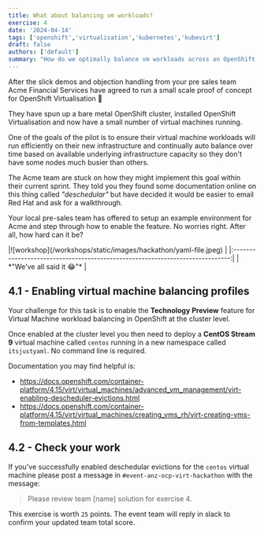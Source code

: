 ```yaml
---
title: What about balancing vm workloads?
exercise: 4
date: '2024-04-14'
tags: ['openshift','virtualisation','kubernetes','kubevirt']
draft: false
authors: ['default']
summary: "How do we optimally balance vm workloads across an OpenShift cluster?"
---
```


After the slick demos and objection handling from your pre sales team Acme Financial Services have agreed to run a small scale proof of concept for OpenShift Virtualisation 🎉

They have spun up a bare metal OpenShift cluster, installed OpenShift Virtualisation and now have a small number of virtual machines running.

One of the goals of the pilot is to ensure their virtual machine workloads will run efficiently on their new infrastructure and continually auto balance over time based on available underlying infrastructure capacity so they don't have some nodes much busier than others.

The Acme team are stuck on how they might implement this goal within their current sprint. They told you they found some documentation online on this thing called *"deschedular"* but have decided it would be easier to email Red Hat and ask for a walkthrough.

Your local pre-sales team has offered to setup an example environment for Acme and step through how to enable the feature. No worries right. After all, how hard can it be?

<Zoom>
|![workshop](/workshops/static/images/hackathon/yaml-file.jpeg)                 | 
|:-----------------------------------------------------------------------------:|
| *"We've all said it 😂"*                                                      |
</Zoom>


## 4.1 - Enabling virtual machine balancing profiles

Your challenge for this task is to enable the **Technology Preview** feature for Virtual Machine workload balancing in OpenShift at the cluster level.

Once enabled at the cluster level you then need to deploy a **CentOS Stream 9** virtual machine called `centos` running in a new namespace called `itsjustyaml`. No command line is required.

Documentation you may find helpful is:
- https://docs.openshift.com/container-platform/4.15/virt/virtual_machines/advanced_vm_management/virt-enabling-descheduler-evictions.html
- https://docs.openshift.com/container-platform/4.15/virt/virtual_machines/creating_vms_rh/virt-creating-vms-from-templates.html


## 4.2 - Check your work

If you've successfully enabled deschedular evictions for the `centos` virtual machine please post a message in `#event-anz-ocp-virt-hackathon` with the message:

> Please review team [name] solution for exercise 4.

This exercise is worth `25` points. The event team will reply in slack to confirm your updated team total score.

